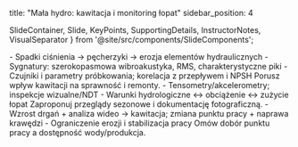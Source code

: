title: "Mała hydro: kawitacja i monitoring łopat"
sidebar_position: 4

  SlideContainer, 
  Slide, 
  KeyPoints, 
  SupportingDetails, 
  InstructorNotes,
  VisualSeparator 
} from '@site/src/components/SlideComponents';

<SlideContainer>

<Slide title="💧 Kawitacja — zjawisko" type="info">

<KeyPoints title="📋 Mechanizm i skutki">
- Spadki ciśnienia → pęcherzyki → erozja elementów hydraulicznych
- Sygnatury: szerokopasmowa wibroakustyka, RMS, charakterystyczne piki
</KeyPoints>

<SupportingDetails title="🔧 Monitoring">
- Czujniki i parametry próbkowania; korelacja z przepływem i NPSH
</SupportingDetails>

<InstructorNotes>
Porusz wpływ kawitacji na sprawność i remonty.
</InstructorNotes>

</Slide>

<VisualSeparator type="technical" />

<Slide title="🛠️ Monitoring łopat" type="tip">

<KeyPoints title="📋 Metody">
- Tensometry/akcelerometry; inspekcje wizualne/NDT
</KeyPoints>

<SupportingDetails title="🔍 Korelacje">
- Warunki hydrologiczne ↔ obciążenie ↔ zużycie łopat
</SupportingDetails>

<InstructorNotes>
Zaproponuj przeglądy sezonowe i dokumentację fotograficzną.
</InstructorNotes>

</Slide>

<VisualSeparator type="success" />

<Slide title="📈 Przykład" type="success">

<KeyPoints title="📋 Case">
- Wzrost drgań + analiza wideo → kawitacja; zmiana punktu pracy + naprawa krawędzi
</KeyPoints>

<SupportingDetails title="🔧 Efekt">
- Ograniczenie erozji i stabilizacja pracy
</SupportingDetails>

<InstructorNotes>
Omów dobór punktu pracy a dostępność wody/produkcja.
</InstructorNotes>

</Slide>

</SlideContainer>


